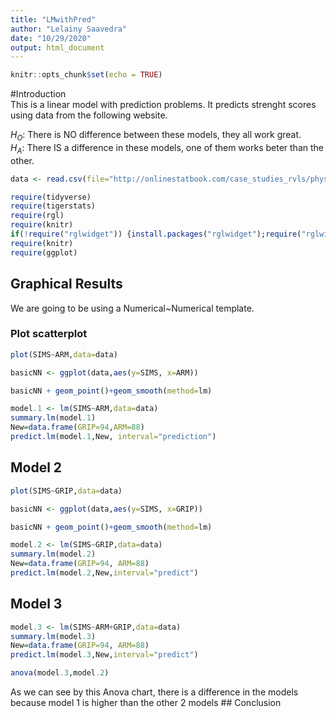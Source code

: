 ```yaml
---
title: "LMwithPred"
author: "Lelainy Saavedra"
date: "10/29/2020"
output: html_document
---
```


```r
knitr::opts_chunk$set(echo = TRUE)
```
#Introduction  
This is a linear model with prediction problems. It predicts strenght scores using data from the following website.    

$H_O$: There is NO difference between these models, they all work great.  
$H_A$: There IS a difference in these models, one of them works beter than the other.  




```r
data <- read.csv(file="http://onlinestatbook.com/case_studies_rvls/physical_strength/data.txt",sep="",header=TRUE) 

```
```r
require(tidyverse)
require(tigerstats)
require(rgl)
require(knitr)
if(!require("rglwidget")) {install.packages("rglwidget");require("rglwidget")}
require(knitr)
require(ggplot)
```
## Graphical Results
We are going to be using a Numerical~Numerical template.

### Plot scatterplot

```r
plot(SIMS~ARM,data=data)
```

```r
basicNN <- ggplot(data,aes(y=SIMS, x=ARM))
```
```r
basicNN + geom_point()+geom_smooth(method=lm)
```
  
```r
model.1 <- lm(SIMS~ARM,data=data)
summary.lm(model.1)
New=data.frame(GRIP=94,ARM=88)
predict.lm(model.1,New, interval="prediction")
```

## Model 2

```r
plot(SIMS~GRIP,data=data)
```


```r
basicNN <- ggplot(data,aes(y=SIMS, x=GRIP))
```
```r
basicNN + geom_point()+geom_smooth(method=lm)
```
```r
model.2 <- lm(SIMS~GRIP,data=data)
summary.lm(model.2)
New=data.frame(GRIP=94, ARM=88)
predict.lm(model.2,New,interval="predict")


```
## Model 3
  
```r
model.3 <- lm(SIMS~ARM+GRIP,data=data)
summary.lm(model.3)
New=data.frame(GRIP=94, ARM=88)
predict.lm(model.3,New,interval="predict")
```

```r
anova(model.3,model.2)
```
As we can see by this Anova chart, there is a difference in the models because model 1 is higher than the other 2 models
## Conclusion

